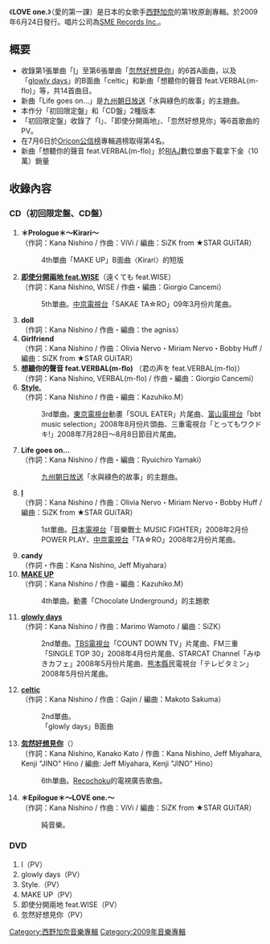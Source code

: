 {{unreferenced|time=2011-06-29T06:06:19+00:00}}
{{Infobox Album
| Name = LOVE one.
| Cover = 
| Artist = [[西野加奈|西野加奈]]
| Type = 專輯
| Released = 2009年6月24日
| Recorded = 2008年 - 2009年
| Genre = [[J-POP|J-POP]]
| Length = 
| Label = [[SME_Records_Inc.|SME Records Inc.]]
| Producer = 
| Certification  = 
| Chart position = * 週榜最高排名第4名<small>（[[Oricon公信榜|Oricon]]）</small> 
* 2009年7月度月排名第19名
* 2009年度年榜第56名<small>（Oricon）</small>
| Reviews = 
| Last album            = 
| This album            = '''LOVE one.'''<br />（2009年）
| Next album            = [[to_LOVE|to LOVE]]<br />（2010年）
| Misc           = {{Singles
 | Name          = LOVE one.
 | Type          = 錄音室專輯
 | Single 1      = [[I_(西野加奈單曲)|I]]
 | Single 1 date = 2008年2月20日
 | Single 2      = [[glowly_days|glowly days]]
 | Single 2 date = 2008年4月23日
 | Single 3      = [[Style.|Style.]]
 | Single 3 date = 2008年8月13日
 | Single 4      = [[MAKE_UP|MAKE UP]]
 | Single 4 date = 2009年1月28日
 | Single 5      = [[即使分開兩地_feat.WISE|即使分開兩地 feat.WISE]]
 | Single 5 date = 2009年3月18日
 | Single 6      = [[忽然好想見你|忽然好想見你]]
 | Single 6 date = 2009年6月3日
}}
}}
《'''LOVE one.'''》（愛的第一課）是日本的女歌手[[西野加奈|西野加奈]]的第1枚原創專輯。於2009年6月24日發行。唱片公司為[[SME_Records_Inc.|SME Records Inc.]]。

== 概要 ==
* 收錄第1張單曲「[[I_(西野加奈單曲)|I]]」至第6張單曲「[[忽然好想見你|忽然好想見你]]」的6首A面曲，以及「[[glowly_days|glowly days]]」的B面曲「celtic」和新曲「想聽你的聲音 feat.VERBAL(m-flo)」等，共14首曲目。
* 新曲「Life goes on...」是[[九州朝日放送|九州朝日放送]]「水與綠色的故事」的主題曲。
* 本作分「初回限定盤」和「CD盤」2種版本
* 「初回限定盤」收錄了「I」、「即使分開兩地」、「忽然好想見你」等6首歌曲的PV。
* 在7月6日於[[Oricon公信榜|Oricon公信榜]]專輯週榜取得第4名。
* 新曲「想聽你的聲音 feat.VERBAL(m-flo)」於[[RIAJ|RIAJ]]數位單曲下載拿下金（10萬）銷量

==收錄內容==
===CD（初回限定盤、CD盤）===
# '''＊Prologue＊～Kirari～'''<br/>（作詞：Kana Nishino / 作曲：ViVi / 編曲：SiZK from ★STAR GUiTAR）
#:4th單曲「MAKE UP」B面曲〈Kirari〉的短版
# '''[[即使分開兩地_feat.WISE|即使分開兩地 feat.WISE]]'''（遠くても feat.WISE）<br/>（作詞：Kana Nishino, WISE / 作曲・編曲：Giorgio Cancemi）
#:5th單曲。[[中京電視台|中京電視台]]「SAKAE TA☆RO」09年3月份片尾曲。
# '''doll'''<br/>（作詞：Kana Nishino / 作曲・編曲：the agniss）
# '''Girlfriend'''<br/>（作詞：Kana Nishino / 作曲：Olivia Nervo・Miriam Nervo・Bobby Huff / 編曲：SiZK from ★STAR GUiTAR）
# '''想聽你的聲音 feat.VERBAL(m-flo)''' （君の声を feat.VERBAL(m-flo)）<br/>（作詞：Kana Nishino, VERBAL(m-flo) / 作曲・編曲：Giorgio Cancemi）
# '''[[Style.|Style.]]'''<br/>（作詞：Kana Nishino / 作曲・編曲：Kazuhiko.M）
#:3rd單曲。[[東京電視台|東京電視台]]動畫「SOUL EATER」片尾曲、[[富山電視台|富山電視台]]「bbt music selection」2008年8月份片頭曲、三重電視台「とってもワクドキ!」2008年7月28日～8月8日節目片尾曲。
# '''Life goes on...'''<br/>（作詞：Kana Nishino / 作曲・編曲：Ryuichiro Yamaki）
#:[[九州朝日放送|九州朝日放送]]「水與綠色的故事」的主題曲。
# '''[[I_(西野加奈單曲)|I]]'''<br/>（作詞：Kana Nishino / 作曲：Olivia Nervo・Miriam Nervo・Bobby Huff / 編曲：SiZK from ★STAR GUiTAR）
#:1st單曲。[[日本電視台|日本電視台]]「音樂戰士 MUSIC FIGHTER」2008年2月份POWER PLAY、[[中京電視台|中京電視台]]「TA☆RO」2008年2月份片尾曲。
# '''candy'''<br/>（作詞・作曲：Kana Nishino, Jeff Miyahara）
# '''[[MAKE_UP|MAKE UP]]'''<br/>（作詞：Kana Nishino / 作曲・編曲：Kazuhiko.M）
#:4th單曲。動畫「Chocolate Underground」的主題歌
# '''[[glowly_days|glowly days]]'''<br/>（作詞：Kana Nishino / 作曲：Marimo Wamoto / 編曲：SiZK）
#:2nd單曲。[[TBS電視台|TBS電視台]]「COUNT DOWN TV」片尾曲、FM三重「SINGLE TOP 30」2008年4月份片尾曲、STARCAT Channel「みゆきカフェ」2008年5月份片尾曲、[[熊本縣|熊本縣]]民電視台「テレビタミン」2008年5月份片尾曲。
# '''[[glowly_days|celtic]]'''<br/>（作詞：Kana Nishino / 作曲：Gajin / 編曲：Makoto Sakuma）
#:2nd單曲。
#:「glowly days」B面曲
# '''[[忽然好想見你|忽然好想見你]]'''（{{lang|ja|君に会いたくなるから}}）<br/>（作詞：Kana Nishino, Kanako Kato / 作曲：Kana Nishino, Jeff Miyahara, Kenji "JINO" Hino / 編曲: Jeff Miyahara, Kenji "JINO" Hino）
#:6th單曲。[[Recochoku|Recochoku]]的電視廣告歌曲。
# '''＊Epilogue＊～LOVE one.～'''<br/>（作詞：Kana Nishino / 作曲：ViVi / 編曲：SiZK from ★STAR GUiTAR）
#:純音樂。

===DVD===
# I（PV）
# glowly days（PV）
# Style.（PV）
# MAKE UP（PV）
# 即使分開兩地 feat.WISE（PV）
# 忽然好想見你（PV）

{{西野加奈}}

{{DEFAULTSORT:LOVE one.}}
[[Category:西野加奈音樂專輯|Category:西野加奈音樂專輯]]
[[Category:2009年音樂專輯|Category:2009年音樂專輯]]